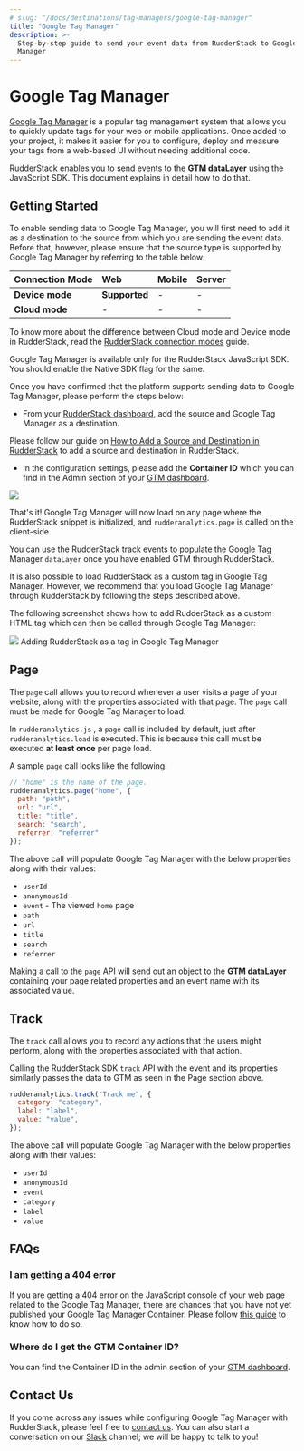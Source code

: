 ```yaml
---
# slug: "/docs/destinations/tag-managers/google-tag-manager"
title: "Google Tag Manager"
description: >-
  Step-by-step guide to send your event data from RudderStack to Google Tag
  Manager
---
```


# Google Tag Manager

[Google Tag Manager](https://support.google.com/tagmanager) is a popular tag management system that allows you to quickly update tags for your web or mobile applications. Once added to your project, it makes it easier for you to configure, deploy and measure your tags from a web-based UI without needing additional code.

RudderStack enables you to send events to the **GTM dataLayer** using the JavaScript SDK. This document explains in detail how to do that.

## Getting Started

To enable sending data to Google Tag Manager, you will first need to add it as a destination to the source from which you are sending the event data. Before that, however, please ensure that the source type is supported by Google Tag Manager by referring to the table below:

| **Connection Mode** | **Web**       | **Mobile** | **Server** |
| :------------------ | :------------ | :--------- | :--------- |
| **Device mode**     | **Supported** | -          | -          |
| **Cloud mode**      | -             | -          | -          |

<div class="infoBlock">

To know more about the difference between Cloud mode and Device mode in RudderStack, read the <a href="https://rudderstack.com/docs/connections/rudderstack-connection-modes/">RudderStack connection modes</a> guide.

</div>

<div class="warningBlock">

Google Tag Manager is available only for the RudderStack JavaScript SDK. You should enable the Native SDK flag for the same.

</div>

Once you have confirmed that the platform supports sending data to Google Tag Manager, please perform the steps below:

- From your [RudderStack dashboard](https://app.rudderlabs.com/), add the source and Google Tag Manager as a destination.

<div class="infoBlock">

Please follow our guide on <a href="https://rudderstack.com/docs/connections/adding-source-and-destination-rudderstack/">How to Add a Source and Destination in RudderStack</a> to add a source and destination in RudderStack.

</div>

- In the configuration settings, please add the **Container ID** which you can find in the Admin section of your [GTM dashboard](https://tagmanager.google.com/#/admin/).

<img src="../../assets/image (17) (1) (1).png" />

That's it! Google Tag Manager will now load on any page where the RudderStack snippet is initialized, and `rudderanalytics.page` is called on the client-side.

<div class="infoBlock">

You can use the RudderStack track events to populate the Google Tag Manager `dataLayer` once you have enabled GTM through RudderStack.

</div>

It is also possible to load RudderStack as a custom tag in Google Tag Manager. However, we recommend that you load Google Tag Manager through RudderStack by following the steps described above.

The following screenshot shows how to add RudderStack as a custom HTML tag which can then be called through Google Tag Manager:

<img src="../../assets/image (51).png" />
<span class="imageTitle">Adding RudderStack as a tag in Google Tag Manager</span>

## Page

The `page` call allows you to record whenever a user visits a page of your website, along with the properties associated with that page. The `page` call must be made for Google Tag Manager to load.

<div class="infoBlock">

In `rudderanalytics.js` , a `page` call is included by default, just after `rudderanalytics.load` is executed. This is because this call must be executed **at least once** per page load.

</div>

A sample `page` call looks like the following:

```javascript
// "home" is the name of the page.
rudderanalytics.page("home", {
  path: "path",
  url: "url",
  title: "title",
  search: "search",
  referrer: "referrer"
});
```

The above call will populate Google Tag Manager with the below properties along with their values:

- `userId`
- `anonymousId`
- `event` - The viewed `home` page
- `path`
- `url`
- `title`
- `search`
- `referrer`

<div class="infoBlock">

Making a call to the `page` API will send out an object to the **GTM dataLayer** containing your page related properties and an event name with its associated value.

</div>

## Track

The `track` call allows you to record any actions that the users might perform, along with the properties associated with that action.

Calling the RudderStack SDK `track` API with the event and its properties similarly passes the data to GTM as seen in the Page section above.

```javascript
rudderanalytics.track("Track me", {
  category: "category",
  label: "label",
  value: "value",
});
```

The above call will populate Google Tag Manager with the below properties along with their values:

- `userId`
- `anonymousId`
- `event`
- `category`
- `label`
- `value`

## FAQs

### I am getting a 404 error

If you are getting a 404 error on the JavaScript console of your web page related to the Google Tag Manager, there are chances that you have not yet published your Google Tag Manager Container. Please follow [this guide](https://support.google.com/tagmanager/answer/6107163?hl=en) to know how to do so.

### Where do I get the GTM Container ID?

You can find the Container ID in the admin section of your [GTM dashboard](https://tagmanager.google.com/#/admin/).

## Contact Us

If you come across any issues while configuring Google Tag Manager with RudderStack, please feel free to [contact us](mailto:%20docs@rudderstack.com). You can also start a conversation on our [Slack](https://rudderstack.com/join-rudderstack-slack-community) channel; we will be happy to talk to you!
